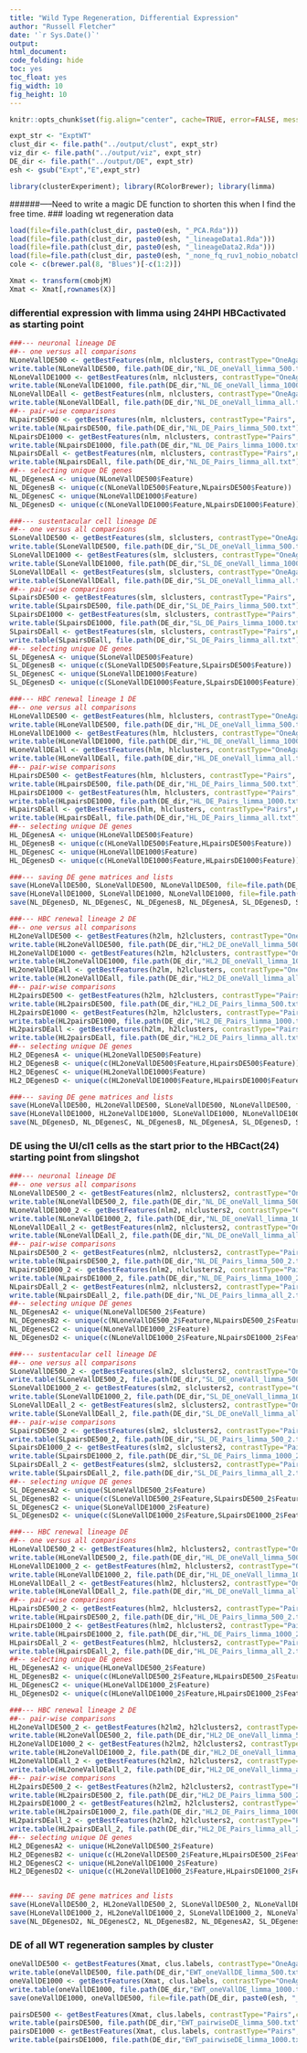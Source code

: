 ```yaml
---
title: "Wild Type Regeneration, Differential Expression"
author: "Russell Fletcher"
date: '`r Sys.Date()`'
output:
html_document:
code_folding: hide
toc: yes
toc_float: yes
fig_width: 10
fig_height: 10
---
```


```r
knitr::opts_chunk$set(fig.align="center", cache=TRUE, error=FALSE, message=FALSE, warning=FALSE, results="hide")

expt_str <- "ExptWT"
clust_dir <- file.path("../output/clust", expt_str)
viz_dir <- file.path("../output/viz", expt_str)
DE_dir <- file.path("../output/DE", expt_str)
esh <- gsub("Expt","E",expt_str)

library(clusterExperiment); library(RColorBrewer); library(limma)
```

######-----Need to write a magic DE function to shorten this when I find the free time.
### loading wt regeneration data
```r

load(file=file.path(clust_dir, paste0(esh, "_PCA.Rda")))
load(file=file.path(clust_dir, paste0(esh, "_lineageData1.Rda")))
load(file=file.path(clust_dir, paste0(esh, "_lineageData2.Rda")))
load(file=file.path(clust_dir, paste0(esh, "_none_fq_ruv1_nobio_nobatch_all_merge_10PCadjP03.Rda")))
cole <- c(brewer.pal(8, "Blues")[-c(1:2)])

Xmat <- transform(cmobjM)
Xmat <- Xmat[,rownames(X)]

```


### differential expression with limma using 24HPI HBCactivated as starting point
```r

###--- neuronal lineage DE
##-- one versus all comparisons
NLoneVallDE500 <- getBestFeatures(nlm, nlclusters, contrastType="OneAgainstAll",contrastAdj="All", number=500, p.value=0.05)
write.table(NLoneVallDE500, file.path(DE_dir,"NL_DE_oneVall_limma_500.txt"),quote=FALSE,sep="\t")
NLoneVallDE1000 <- getBestFeatures(nlm, nlclusters, contrastType="OneAgainstAll",contrastAdj="All", number=1000, p.value=0.05)
write.table(NLoneVallDE1000, file.path(DE_dir,"NL_DE_oneVall_limma_1000.txt"),quote=FALSE,sep="\t")
NLoneVallDEall <- getBestFeatures(nlm, nlclusters, contrastType="OneAgainstAll",number=Inf, p.value=1)
write.table(NLoneVallDEall, file.path(DE_dir,"NL_DE_oneVall_limma_all.txt"),quote=FALSE,sep="\t")
##-- pair-wise comparisons
NLpairsDE500 <- getBestFeatures(nlm, nlclusters, contrastType="Pairs", contrastAdj="All", number=500, p.value=0.05)
write.table(NLpairsDE500, file.path(DE_dir,"NL_DE_Pairs_limma_500.txt"),quote=FALSE,sep="\t")
NLpairsDE1000 <- getBestFeatures(nlm, nlclusters, contrastType="Pairs", contrastAdj="All", number=1000, p.value=0.05)
write.table(NLpairsDE1000, file.path(DE_dir,"NL_DE_Pairs_limma_1000.txt"),quote=FALSE,sep="\t")
NLpairsDEall <- getBestFeatures(nlm, nlclusters, contrastType="Pairs",number=Inf, p.value=1)
write.table(NLpairsDEall, file.path(DE_dir,"NL_DE_Pairs_limma_all.txt"),quote=FALSE,sep="\t")
##-- selecting unique DE genes
NL_DEgenesA <- unique(NLoneVallDE500$Feature)
NL_DEgenesB <- unique(c(NLoneVallDE500$Feature,NLpairsDE500$Feature))
NL_DEgenesC <- unique(NLoneVallDE1000$Feature)
NL_DEgenesD <- unique(c(NLoneVallDE1000$Feature,NLpairsDE1000$Feature))

###--- sustentacular cell lineage DE
##-- one versus all comparisons
SLoneVallDE500 <- getBestFeatures(slm, slclusters, contrastType="OneAgainstAll",contrastAdj="All", number=500, p.value=0.05)
write.table(SLoneVallDE500, file.path(DE_dir,"SL_DE_oneVall_limma_500.txt"),quote=FALSE,sep="\t")
SLoneVallDE1000 <- getBestFeatures(slm, slclusters, contrastType="OneAgainstAll",contrastAdj="All", number=1000, p.value=0.05)
write.table(SLoneVallDE1000, file.path(DE_dir,"SL_DE_oneVall_limma_1000.txt"),quote=FALSE,sep="\t")
SLoneVallDEall <- getBestFeatures(slm, slclusters, contrastType="OneAgainstAll",number=Inf, p.value=1)
write.table(SLoneVallDEall, file.path(DE_dir,"SL_DE_oneVall_limma_all.txt"),quote=FALSE,sep="\t")
##-- pair-wise comparisons
SLpairsDE500 <- getBestFeatures(slm, slclusters, contrastType="Pairs", contrastAdj="All", number=500, p.value=0.05)
write.table(SLpairsDE500, file.path(DE_dir,"SL_DE_Pairs_limma_500.txt"),quote=FALSE,sep="\t")
SLpairsDE1000 <- getBestFeatures(slm, slclusters, contrastType="Pairs", contrastAdj="All", number=1000, p.value=0.05)
write.table(SLpairsDE1000, file.path(DE_dir,"SL_DE_Pairs_limma_1000.txt"),quote=FALSE,sep="\t")
SLpairsDEall <- getBestFeatures(slm, slclusters, contrastType="Pairs",number=Inf, p.value=1)
write.table(SLpairsDEall, file.path(DE_dir,"SL_DE_Pairs_limma_all.txt"),quote=FALSE,sep="\t")
##-- selecting unique DE genes
SL_DEgenesA <- unique(SLoneVallDE500$Feature)
SL_DEgenesB <- unique(c(SLoneVallDE500$Feature,SLpairsDE500$Feature))
SL_DEgenesC <- unique(SLoneVallDE1000$Feature)
SL_DEgenesD <- unique(c(SLoneVallDE1000$Feature,SLpairsDE1000$Feature))

###--- HBC renewal lineage 1 DE
##-- one versus all comparisons
HLoneVallDE500 <- getBestFeatures(hlm, hlclusters, contrastType="OneAgainstAll",contrastAdj="All", number=500, p.value=0.05)
write.table(HLoneVallDE500, file.path(DE_dir,"HL_DE_oneVall_limma_500.txt"),quote=FALSE,sep="\t")
HLoneVallDE1000 <- getBestFeatures(hlm, hlclusters, contrastType="OneAgainstAll",contrastAdj="All", number=1000, p.value=0.05)
write.table(HLoneVallDE1000, file.path(DE_dir,"HL_DE_oneVall_limma_1000.txt"),quote=FALSE,sep="\t")
HLoneVallDEall <- getBestFeatures(hlm, hlclusters, contrastType="OneAgainstAll",number=Inf, p.value=1)
write.table(HLoneVallDEall, file.path(DE_dir,"HL_DE_oneVall_limma_all.txt"),quote=FALSE,sep="\t")
##-- pair-wise comparisons
HLpairsDE500 <- getBestFeatures(hlm, hlclusters, contrastType="Pairs", contrastAdj="All", number=500, p.value=0.05)
write.table(HLpairsDE500, file.path(DE_dir,"HL_DE_Pairs_limma_500.txt"),quote=FALSE,sep="\t")
HLpairsDE1000 <- getBestFeatures(hlm, hlclusters, contrastType="Pairs", contrastAdj="All", number=1000, p.value=0.05)
write.table(HLpairsDE1000, file.path(DE_dir,"HL_DE_Pairs_limma_1000.txt"),quote=FALSE,sep="\t")
HLpairsDEall <- getBestFeatures(hlm, hlclusters, contrastType="Pairs",number=Inf, p.value=1)
write.table(HLpairsDEall, file.path(DE_dir,"HL_DE_Pairs_limma_all.txt"),quote=FALSE,sep="\t")
##-- selecting unique DE genes
HL_DEgenesA <- unique(HLoneVallDE500$Feature)
HL_DEgenesB <- unique(c(HLoneVallDE500$Feature,HLpairsDE500$Feature))
HL_DEgenesC <- unique(HLoneVallDE1000$Feature)
HL_DEgenesD <- unique(c(HLoneVallDE1000$Feature,HLpairsDE1000$Feature))

###--- saving DE gene matrices and lists
save(HLoneVallDE500, SLoneVallDE500, NLoneVallDE500, file=file.path(DE_dir,paste0(esh,"_oneVall500DE.Rda")))
save(HLoneVallDE1000, SLoneVallDE1000, NLoneVallDE1000, file=file.path(DE_dir,paste0(esh,"_oneVall1000DE.Rda")))
save(NL_DEgenesD, NL_DEgenesC, NL_DEgenesB, NL_DEgenesA, SL_DEgenesD, SL_DEgenesC, SL_DEgenesB, SL_DEgenesA, HL_DEgenesD, HL_DEgenesC, HL_DEgenesB, HL_DEgenesA, file=file.path(DE_dir, paste0(esh, "DEgeneLists.Rda")))

###--- HBC renewal lineage 2 DE
##-- one versus all comparisons
HL2oneVallDE500 <- getBestFeatures(h2lm, h2lclusters, contrastType="OneAgainstAll",contrastAdj="All", number=500, p.value=0.05)
write.table(HL2oneVallDE500, file.path(DE_dir,"HL2_DE_oneVall_limma_500.txt"),quote=FALSE,sep="\t")
HL2oneVallDE1000 <- getBestFeatures(h2lm, h2lclusters, contrastType="OneAgainstAll",contrastAdj="All", number=1000, p.value=0.05)
write.table(HL2oneVallDE1000, file.path(DE_dir,"HL2_DE_oneVall_limma_1000.txt"),quote=FALSE,sep="\t")
HL2oneVallDEall <- getBestFeatures(h2lm, h2lclusters, contrastType="OneAgainstAll",number=Inf, p.value=1)
write.table(HL2oneVallDEall, file.path(DE_dir,"HL2_DE_oneVall_limma_all.txt"),quote=FALSE,sep="\t")
##-- pair-wise comparisons
HL2pairsDE500 <- getBestFeatures(h2lm, h2lclusters, contrastType="Pairs", contrastAdj="All", number=500, p.value=0.05)
write.table(HL2pairsDE500, file.path(DE_dir,"HL2_DE_Pairs_limma_500.txt"),quote=FALSE,sep="\t")
HL2pairsDE1000 <- getBestFeatures(h2lm, h2lclusters, contrastType="Pairs", contrastAdj="All", number=1000, p.value=0.05)
write.table(HL2pairsDE1000, file.path(DE_dir,"HL2_DE_Pairs_limma_1000.txt"),quote=FALSE,sep="\t")
HL2pairsDEall <- getBestFeatures(h2lm, h2lclusters, contrastType="Pairs",number=Inf, p.value=1)
write.table(HL2pairsDEall, file.path(DE_dir,"HL2_DE_Pairs_limma_all.txt"),quote=FALSE,sep="\t")
##-- selecting unique DE genes
HL2_DEgenesA <- unique(HL2oneVallDE500$Feature)
HL2_DEgenesB <- unique(c(HL2oneVallDE500$Feature,HLpairsDE500$Feature))
HL2_DEgenesC <- unique(HL2oneVallDE1000$Feature)
HL2_DEgenesD <- unique(c(HL2oneVallDE1000$Feature,HLpairsDE1000$Feature))

###--- saving DE gene matrices and lists
save(HLoneVallDE500, HL2oneVallDE500, SLoneVallDE500, NLoneVallDE500, file=file.path(DE_dir,paste0(esh,"_oneVall500DE.Rda")))
save(HLoneVallDE1000, HL2oneVallDE1000, SLoneVallDE1000, NLoneVallDE1000, file=file.path(DE_dir,paste0(esh,"_oneVall1000DE.Rda")))
save(NL_DEgenesD, NL_DEgenesC, NL_DEgenesB, NL_DEgenesA, SL_DEgenesD, SL_DEgenesC, SL_DEgenesB, SL_DEgenesA, HL_DEgenesD, HL_DEgenesC, HL_DEgenesB, HL_DEgenesA, HL2_DEgenesD, HL2_DEgenesC, HL2_DEgenesB, HL2_DEgenesA,file=file.path(DE_dir, paste0(esh, "DEgeneLists.Rda")))


```

### DE using the UI/cl1 cells as the start prior to the HBCact(24) starting point from slingshot
```r

###--- neuronal lineage DE
##-- one versus all comparisons
NLoneVallDE500_2 <- getBestFeatures(nlm2, nlclusters2, contrastType="OneAgainstAll",contrastAdj="All", number=500, p.value=0.05)
write.table(NLoneVallDE500_2, file.path(DE_dir,"NL_DE_oneVall_limma_500_2.txt"),quote=FALSE,sep="\t")
NLoneVallDE1000_2 <- getBestFeatures(nlm2, nlclusters2, contrastType="OneAgainstAll",contrastAdj="All", number=1000, p.value=0.05)
write.table(NLoneVallDE1000_2, file.path(DE_dir,"NL_DE_oneVall_limma_1000_2.txt"),quote=FALSE,sep="\t")
NLoneVallDEall_2 <- getBestFeatures(nlm2, nlclusters2, contrastType="OneAgainstAll",number=Inf, p.value=1)
write.table(NLoneVallDEall_2, file.path(DE_dir,"NL_DE_oneVall_limma_all_2.txt"),quote=FALSE,sep="\t")
##-- pair-wise comparisons
NLpairsDE500_2 <- getBestFeatures(nlm2, nlclusters2, contrastType="Pairs", contrastAdj="All", number=500, p.value=0.05)
write.table(NLpairsDE500_2, file.path(DE_dir,"NL_DE_Pairs_limma_500_2.txt"),quote=FALSE,sep="\t")
NLpairsDE1000_2 <- getBestFeatures(nlm2, nlclusters2, contrastType="Pairs", contrastAdj="All", number=1000, p.value=0.05)
write.table(NLpairsDE1000_2, file.path(DE_dir,"NL_DE_Pairs_limma_1000_2.txt"),quote=FALSE,sep="\t")
NLpairsDEall_2 <- getBestFeatures(nlm2, nlclusters2, contrastType="Pairs",number=Inf, p.value=1)
write.table(NLpairsDEall_2, file.path(DE_dir,"NL_DE_Pairs_limma_all_2.txt"),quote=FALSE,sep="\t")
##-- selecting unique DE genes
NL_DEgenesA2 <- unique(NLoneVallDE500_2$Feature)
NL_DEgenesB2 <- unique(c(NLoneVallDE500_2$Feature,NLpairsDE500_2$Feature))
NL_DEgenesC2 <- unique(NLoneVallDE1000_2$Feature)
NL_DEgenesD2 <- unique(c(NLoneVallDE1000_2$Feature,NLpairsDE1000_2$Feature))

###--- sustentacular cell lineage DE
##-- one versus all comparisons
SLoneVallDE500_2 <- getBestFeatures(slm2, slclusters2, contrastType="OneAgainstAll",contrastAdj="All", number=500, p.value=0.05)
write.table(SLoneVallDE500_2, file.path(DE_dir,"SL_DE_oneVall_limma_500_2.txt"),quote=FALSE,sep="\t")
SLoneVallDE1000_2 <- getBestFeatures(slm2, slclusters2, contrastType="OneAgainstAll",contrastAdj="All", number=1000, p.value=0.05)
write.table(SLoneVallDE1000_2, file.path(DE_dir,"SL_DE_oneVall_limma_1000_2.txt"),quote=FALSE,sep="\t")
SLoneVallDEall_2 <- getBestFeatures(slm2, slclusters2, contrastType="OneAgainstAll",number=Inf, p.value=1)
write.table(SLoneVallDEall_2, file.path(DE_dir,"SL_DE_oneVall_limma_all_2.txt"),quote=FALSE,sep="\t")
##-- pair-wise comparisons
SLpairsDE500_2 <- getBestFeatures(slm2, slclusters2, contrastType="Pairs", contrastAdj="All", number=500, p.value=0.05)
write.table(SLpairsDE500_2, file.path(DE_dir,"SL_DE_Pairs_limma_500_2.txt"),quote=FALSE,sep="\t")
SLpairsDE1000_2 <- getBestFeatures(slm2, slclusters2, contrastType="Pairs", contrastAdj="All", number=1000, p.value=0.05)
write.table(SLpairsDE1000_2, file.path(DE_dir,"SL_DE_Pairs_limma_1000_2.txt"),quote=FALSE,sep="\t")
SLpairsDEall_2 <- getBestFeatures(slm2, slclusters2, contrastType="Pairs",number=Inf, p.value=1)
write.table(SLpairsDEall_2, file.path(DE_dir,"SL_DE_Pairs_limma_all_2.txt"),quote=FALSE,sep="\t")
##-- selecting unique DE genes
SL_DEgenesA2 <- unique(SLoneVallDE500_2$Feature)
SL_DEgenesB2 <- unique(c(SLoneVallDE500_2$Feature,SLpairsDE500_2$Feature))
SL_DEgenesC2 <- unique(SLoneVallDE1000_2$Feature)
SL_DEgenesD2 <- unique(c(SLoneVallDE1000_2$Feature,SLpairsDE1000_2$Feature))

###--- HBC renewal lineage DE
##-- one versus all comparisons
HLoneVallDE500_2 <- getBestFeatures(hlm2, hlclusters2, contrastType="OneAgainstAll",contrastAdj="All", number=500, p.value=0.05)
write.table(HLoneVallDE500_2, file.path(DE_dir,"HL_DE_oneVall_limma_500_2.txt"),quote=FALSE,sep="\t")
HLoneVallDE1000_2 <- getBestFeatures(hlm2, hlclusters2, contrastType="OneAgainstAll",contrastAdj="All", number=1000, p.value=0.05)
write.table(HLoneVallDE1000_2, file.path(DE_dir,"HL_DE_oneVall_limma_1000_2.txt"),quote=FALSE,sep="\t")
HLoneVallDEall_2 <- getBestFeatures(hlm2, hlclusters2, contrastType="OneAgainstAll",number=Inf, p.value=1)
write.table(HLoneVallDEall_2, file.path(DE_dir,"HL_DE_oneVall_limma_all_2.txt"),quote=FALSE,sep="\t")
##-- pair-wise comparisons
HLpairsDE500_2 <- getBestFeatures(hlm2, hlclusters2, contrastType="Pairs", contrastAdj="All", number=500, p.value=0.05)
write.table(HLpairsDE500_2, file.path(DE_dir,"HL_DE_Pairs_limma_500_2.txt"),quote=FALSE,sep="\t")
HLpairsDE1000_2 <- getBestFeatures(hlm2, hlclusters2, contrastType="Pairs", contrastAdj="All", number=1000, p.value=0.05)
write.table(HLpairsDE1000_2, file.path(DE_dir,"HL_DE_Pairs_limma_1000_2.txt"),quote=FALSE,sep="\t")
HLpairsDEall_2 <- getBestFeatures(hlm2, hlclusters2, contrastType="Pairs",number=Inf, p.value=1)
write.table(HLpairsDEall_2, file.path(DE_dir,"HL_DE_Pairs_limma_all_2.txt"),quote=FALSE,sep="\t")
##-- selecting unique DE genes
HL_DEgenesA2 <- unique(HLoneVallDE500_2$Feature)
HL_DEgenesB2 <- unique(c(HLoneVallDE500_2$Feature,HLpairsDE500_2$Feature))
HL_DEgenesC2 <- unique(HLoneVallDE1000_2$Feature)
HL_DEgenesD2 <- unique(c(HLoneVallDE1000_2$Feature,HLpairsDE1000_2$Feature))

###--- HBC renewal lineage 2 DE
##-- pair-wise comparisons
HL2oneVallDE500_2 <- getBestFeatures(h2lm2, h2lclusters2, contrastType="OneAgainstAll",contrastAdj="All", number=500, p.value=0.05)
write.table(HL2oneVallDE500_2, file.path(DE_dir,"HL2_DE_oneVall_limma_500_2.txt"),quote=FALSE,sep="\t")
HL2oneVallDE1000_2 <- getBestFeatures(h2lm2, h2lclusters2, contrastType="OneAgainstAll",contrastAdj="All", number=1000, p.value=0.05)
write.table(HL2oneVallDE1000_2, file.path(DE_dir,"HL2_DE_oneVall_limma_1000_2.txt"),quote=FALSE,sep="\t")
HL2oneVallDEall_2 <- getBestFeatures(h2lm2, h2lclusters2, contrastType="OneAgainstAll",number=Inf, p.value=1)
write.table(HL2oneVallDEall_2, file.path(DE_dir,"HL2_DE_oneVall_limma_all_2.txt"),quote=FALSE,sep="\t")
##-- pair-wise comparisons
HL2pairsDE500_2 <- getBestFeatures(h2lm2, h2lclusters2, contrastType="Pairs", contrastAdj="All", number=500, p.value=0.05)
write.table(HL2pairsDE500_2, file.path(DE_dir,"HL2_DE_Pairs_limma_500_2.txt"),quote=FALSE,sep="\t")
HL2pairsDE1000_2 <- getBestFeatures(h2lm2, h2lclusters2, contrastType="Pairs", contrastAdj="All", number=1000, p.value=0.05)
write.table(HL2pairsDE1000_2, file.path(DE_dir,"HL2_DE_Pairs_limma_1000_2.txt"),quote=FALSE,sep="\t")
HL2pairsDEall_2 <- getBestFeatures(h2lm2, h2lclusters2, contrastType="Pairs",number=Inf, p.value=1)
write.table(HL2pairsDEall_2, file.path(DE_dir,"HL2_DE_Pairs_limma_all_2.txt"),quote=FALSE,sep="\t")
##-- selecting unique DE genes
HL2_DEgenesA2 <- unique(HL2oneVallDE500_2$Feature)
HL2_DEgenesB2 <- unique(c(HL2oneVallDE500_2$Feature,HLpairsDE500_2$Feature))
HL2_DEgenesC2 <- unique(HL2oneVallDE1000_2$Feature)
HL2_DEgenesD2 <- unique(c(HL2oneVallDE1000_2$Feature,HLpairsDE1000_2$Feature))


###--- saving DE gene matrices and lists
save(HLoneVallDE500_2, HL2oneVallDE500_2, SLoneVallDE500_2, NLoneVallDE500_2, file=file.path(DE_dir,paste0(esh,"_oneVall500_2DE.Rda")))
save(HLoneVallDE1000_2, HL2oneVallDE1000_2, SLoneVallDE1000_2, NLoneVallDE1000_2, file=file.path(DE_dir,paste0(esh,"_oneVall1000_2DE.Rda")))
save(NL_DEgenesD2, NL_DEgenesC2, NL_DEgenesB2, NL_DEgenesA2, SL_DEgenesD2, SL_DEgenesC2, SL_DEgenesB2, SL_DEgenesA2, HL_DEgenesD2, HL_DEgenesC2, HL_DEgenesB2, HL_DEgenesA2, HL2_DEgenesD2, HL2_DEgenesC2, HL2_DEgenesB2, HL2_DEgenesA2, file=file.path(DE_dir, paste0(esh, "DE2geneLists.Rda")))

```

### DE of all WT regeneration samples by cluster
```r
oneVallDE500 <- getBestFeatures(Xmat, clus.labels, contrastType="OneAgainstAll",contrastAdj="All", number=500, p.value=0.05)
write.table(oneVallDE500, file.path(DE_dir,"EWT_oneVallDE_limma_500.txt"),quote=FALSE,sep="\t")
oneVallDE1000 <- getBestFeatures(Xmat, clus.labels, contrastType="OneAgainstAll",contrastAdj="All", number=1000, p.value=0.05)
write.table(oneVallDE1000, file.path(DE_dir,"EWT_oneVallDE_limma_1000.txt"),quote=FALSE,sep="\t")
save(oneVallDE1000, oneVallDE500, file=file.path(DE_dir, paste0(esh, "_allCellsOneVAllDE.Rda")))

pairsDE500 <- getBestFeatures(Xmat, clus.labels, contrastType="Pairs",contrastAdj="All", number=500, p.value=0.05)
write.table(pairsDE500, file.path(DE_dir,"EWT_pairwiseDE_limma_500.txt"),quote=FALSE,sep="\t")
pairsDE1000 <- getBestFeatures(Xmat, clus.labels, contrastType="Pairs",contrastAdj="All", number=1000, p.value=0.05)
write.table(pairsDE1000, file.path(DE_dir,"EWT_pairwiseDE_limma_1000.txt"),quote=FALSE,sep="\t")

```

